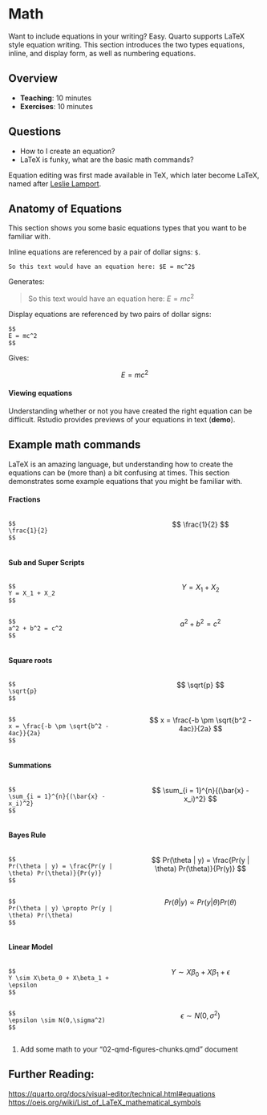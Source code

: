 # Math

Want to include equations in your writing? Easy. Quarto supports
LaTeX style equation writing. This section introduces the two types equations, inline, and display form, as well as numbering equations.

## Overview

* **Teaching**: 10 minutes
* **Exercises**: 10 minutes

## Questions

- How to I create an equation?
- LaTeX is funky, what are the basic math commands?

<!-- ## Objectives -->

:::{.callout-caution title="Some History about LaTeX" collapse="true"}

Equation editing was first made available in TeX, which later become LaTeX, named after [Leslie Lamport](https://en.wikipedia.org/wiki/Leslie_Lamport).

:::

## Anatomy of Equations

This section shows you some basic equations types that you want to be familiar with.

Inline equations are referenced by a pair of dollar signs: `$`.

```
So this text would have an equation here: $E = mc^2$
```

Generates:

> So this text would have an equation here: $E = mc^2$

Display equations are referenced by two pairs of dollar signs:

```
$$
E = mc^2
$$
```

Gives: 

$$
E = mc^2
$$

#### Viewing equations

Understanding whether or not you have created the right equation can be difficult. Rstudio provides previews of your equations in text (**demo**).

## Example math commands

LaTeX is an amazing language, but understanding how to create the equations can be (more than) a bit confusing at times. This section demonstrates some example equations that you might be familiar with.


#### Fractions

:::: columns
::: {.column width="45%"}
```
$$
\frac{1}{2}
$$
```
:::

::: {.column width="45%"}

$$
\frac{1}{2}
$$
:::
::::

#### Sub and Super Scripts

:::: columns
::: {.column width="45%"}
```
$$
Y = X_1 + X_2
$$
```

:::
::: {.column width="45%"}
$$
Y = X_1 + X_2
$$
:::
::::


:::: columns
::: {.column width="45%"}
```
$$
a^2 + b^2 = c^2
$$
```

:::
::: {.column width="45%"}
$$
a^2 + b^2 = c^2
$$
:::
::::

#### Square roots

:::: columns
::: {.column width="45%"}

```
$$
\sqrt{p}
$$
```
:::
::: {.column width="45%"}

$$
\sqrt{p}
$$
:::
::::

:::: columns
::: {.column width="45%"}

```
$$
x = \frac{-b \pm \sqrt{b^2 - 4ac}}{2a}
$$
```
:::
::: {.column width="45%"}

$$
x = \frac{-b \pm \sqrt{b^2 - 4ac}}{2a}
$$
:::
::::

#### Summations

:::: columns
::: {.column width="45%"}

```
$$
\sum_{i = 1}^{n}{(\bar{x} - x_i)^2}
$$
```
:::

::: {.column width="45%"}

$$
\sum_{i = 1}^{n}{(\bar{x} - x_i)^2}
$$
:::
::::

#### Bayes Rule

:::: columns
::: {.column width="45%"}

```
$$
Pr(\theta | y) = \frac{Pr(y | \theta) Pr(\theta)}{Pr(y)}
$$
```
:::
::: {.column width="45%"}

$$
Pr(\theta | y) = \frac{Pr(y | \theta) Pr(\theta)}{Pr(y)}
$$
:::
::::

:::: columns
::: {.column width="45%"}
```
$$
Pr(\theta | y) \propto Pr(y | \theta) Pr(\theta)
$$
```
:::

::: {.column width="45%"}

$$
Pr(\theta | y) \propto Pr(y | \theta) Pr(\theta)
$$
:::
::::

#### Linear Model

:::: columns
::: {.column width="45%"}
```
$$
Y \sim X\beta_0 + X\beta_1 + \epsilon
$$
```
:::

::: {.column width="45%"}

$$
Y \sim X\beta_0 + X\beta_1 + \epsilon
$$
:::
::::

:::: columns
::: {.column width="45%"}
```
$$
\epsilon \sim N(0,\sigma^2)
$$
```
:::

::: {.column width="45%"}

$$
\epsilon \sim N(0,\sigma^2)
$$
:::
::::

::: {.callout-note title="Your Turn"}

1. Add some math to your "02-qmd-figures-chunks.qmd" document

:::

## Further Reading:

<https://quarto.org/docs/visual-editor/technical.html#equations>
<https://oeis.org/wiki/List_of_LaTeX_mathematical_symbols>

